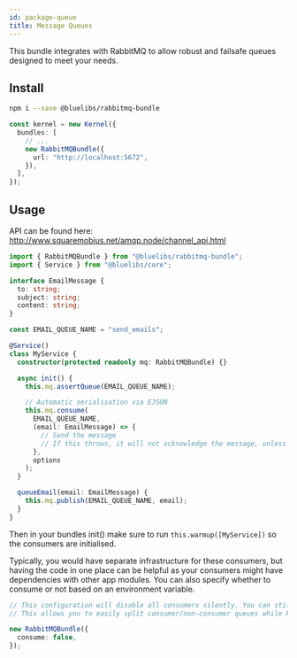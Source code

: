 ```yaml
---
id: package-queue
title: Message Queues
---
```



<PackageHeader version="1.0.0" packageName="rabbitmq-bundle" containsTypeDefs />

This bundle integrates with RabbitMQ to allow robust and failsafe queues designed to meet your needs.

## Install

```bash
npm i --save @bluelibs/rabbitmq-bundle
```

```ts
const kernel = new Kernel({
  bundles: [
    // ...
    new RabbitMQBundle({
      url: "http://localhost:5672",
    }),
  ],
});
```

## Usage

API can be found here: http://www.squaremobius.net/amqp.node/channel_api.html

```ts
import { RabbitMQBundle } from "@bluelibs/rabbitmq-bundle";
import { Service } from "@bluelibs/core";

interface EmailMessage {
  to: string;
  subject: string;
  content: string;
}

const EMAIL_QUEUE_NAME = "send_emails";

@Service()
class MyService {
  constructor(protected readonly mq: RabbitMQBundle) {}

  async init() {
    this.mq.assertQueue(EMAIL_QUEUE_NAME);

    // Automatic serialisation via EJSON
    this.mq.consume(
      EMAIL_QUEUE_NAME,
      (email: EmailMessage) => {
        // Send the message
        // If this throws, it will not acknowledge the message, unless you have noAck: true
      },
      options
    );
  }

  queueEmail(email: EmailMessage) {
    this.mq.publish(EMAIL_QUEUE_NAME, email);
  }
}
```

Then in your bundles init() make sure to run `this.warmup([MyService])` so the consumers are initialised.

Typically, you would have separate infrastructure for these consumers, but having the code in one place can be helpful as your consumers might have dependencies with other app modules. You can also specify whether to consume or not based on an environment variable.

```ts
// This configuration will disable all consumers silently. You can still add consumers, but they will not work.
// This allows you to easily split consumer/non-consumer queues while keeping the code close to each other.

new RabbitMQBundle({
  consume: false,
});
```
